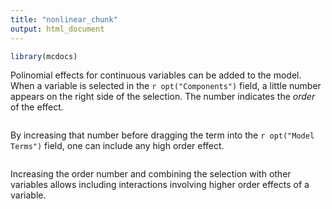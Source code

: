 ```yaml
---
title: "nonlinear_chunk"
output: html_document
---
```



```r
library(mcdocs)
```


Polinomial effects for continuous variables can be added to the model. When a variable is selected in the `r opt("Components")` field, a little number appears on the right side of the selection. The number indicates the _order_ of the effect. 

<img src="commons/pics/nonlinear1.png" class="img-responsive" alt="">

By increasing that number before dragging the term into the `r opt("Model Terms")` field, one can include any high order effect.

<img src="commons/pics/nonlinear2.png" class="img-responsive" alt="">

Increasing the order number and combining the selection with other variables allows including interactions involving higher order effects of a variable.